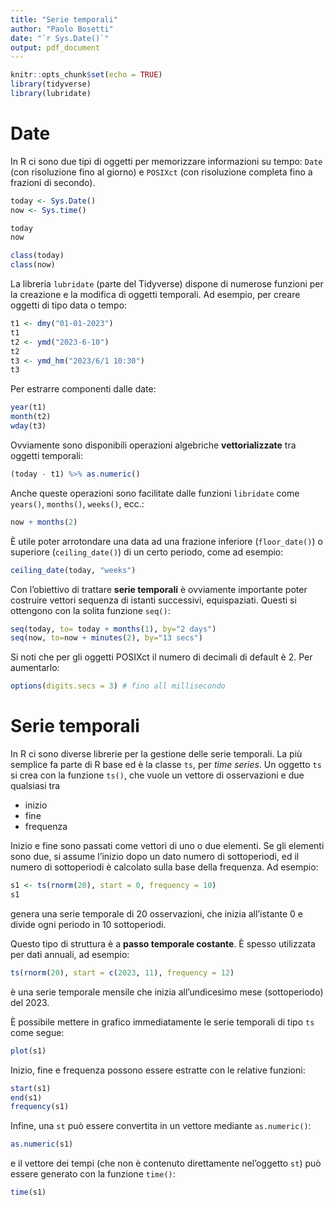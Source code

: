 ```yaml
---
title: "Serie temporali"
author: "Paolo Bosetti"
date: "`r Sys.Date()`"
output: pdf_document
---
```


```r
knitr::opts_chunk$set(echo = TRUE)
library(tidyverse)
library(lubridate)
```

# Date

In R ci sono due tipi di oggetti per memorizzare informazioni su tempo: `Date` (con risoluzione fino al giorno) e `POSIXct` (con risoluzione completa fino a frazioni di secondo).

```r
today <- Sys.Date()
now <- Sys.time()

today
now

class(today)
class(now)
```
La libreria `lubridate` (parte del Tidyverse) dispone di numerose funzioni per la creazione e la modifica di oggetti temporali. Ad esempio, per creare oggetti di tipo data o tempo:

```r
t1 <- dmy("01-01-2023")
t1
t2 <- ymd("2023-6-10")
t2
t3 <- ymd_hm("2023/6/1 10:30")
t3
```
Per estrarre componenti dalle date:

```r
year(t1)
month(t2)
wday(t3)
```

Ovviamente sono disponibili operazioni algebriche **vettorializzate** tra oggetti temporali:

```r
(today - t1) %>% as.numeric()
```
Anche queste operazioni sono facilitate dalle funzioni `libridate` come `years()`, `months()`, `weeks()`, ecc.:

```r
now + months(2)
```
È utile poter arrotondare una data ad una frazione inferiore (`floor_date()`) o superiore (`ceiling_date()`) di un certo periodo, come ad esempio:

```r
ceiling_date(today, "weeks")
```
Con l'obiettivo di trattare **serie temporali** è ovviamente importante poter costruire vettori sequenza di istanti successivi, equispaziati. Questi si ottengono con la solita funzione `seq()`:

```r
seq(today, to= today + months(1), by="2 days")
seq(now, to=now + minutes(2), by="13 secs")
```
Si noti che per gli oggetti POSIXct il numero di decimali di default è 2. Per aumentarlo:

```r
options(digits.secs = 3) # fino all millisecondo
```


# Serie temporali

In R ci sono diverse librerie per la gestione delle serie temporali. La più semplice fa parte di R base ed è la classe `ts`, per *time series*. Un oggetto `ts` si crea con la funzione `ts()`, che vuole un vettore di osservazioni e due qualsiasi tra

* inizio
* fine
* frequenza

Inizio e fine sono passati come vettori di uno o due elementi. Se gli elementi sono due, si assume l'inizio dopo un dato numero di sottoperiodi, ed il numero di sottoperiodi è calcolato sulla base della frequenza. Ad esempio:

```r
s1 <- ts(rnorm(20), start = 0, frequency = 10)
s1
```
genera una serie temporale di 20 osservazioni, che inizia all'istante 0 e divide ogni periodo in 10 sottoperiodi.

Questo tipo di struttura è a **passo temporale costante**. È spesso utilizzata per dati annuali, ad esempio: 

```r
ts(rnorm(20), start = c(2023, 11), frequency = 12)
```

è una serie temporale mensile che inizia all'undicesimo mese (sottoperiodo) del 2023.

È possibile mettere in grafico immediatamente le serie temporali di tipo `ts` come segue:

```r
plot(s1)
```

Inizio, fine e frequenza possono essere estratte con le relative funzioni:

```r
start(s1)
end(s1)
frequency(s1)
```
Infine, una `st` può essere convertita in un vettore mediante `as.numeric()`:

```r
as.numeric(s1)
```
e il vettore dei tempi (che non è contenuto direttamente nel'oggetto `st`) può essere generato con la funzione `time()`:

```r
time(s1)
```

